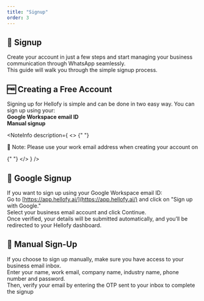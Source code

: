 ```yaml
---
title: "Signup"
order: 3
---
```

## 📝 Signup

Create your account in just a few steps and start managing your business communication through WhatsApp seamlessly. <br/>
This guide will walk you through the simple signup process.

## 🆓 Creating a Free Account

Signing up for Hellofy is simple and can be done in two easy way. You can sign up using your: <br/>
**Google Workspace email ID** <br/>
**Manual signup**

<NoteInfo
  description={
    <>
      {" "}
      <p className="text-sm font-semibold text-fd-foreground !my-0">
        📝 Note: Please use your work email address when creating your account
        on
      </p>{" "}
    </>
  }
/>

## 🔐 Google Signup

If you want to sign up using your Google Workspace email ID:<br/>
Go to [https://app.hellofy.ai/](https://app.hellofy.ai/) and click on "Sign up with Google." <br/>Select your business email account and click Continue.<br/>Once verified, your details will be submitted automatically, and you’ll be redirected to your Hellofy dashboard.

<DefaultVector />

## 📝 Manual Sign-Up

If you choose to sign up manually, make sure you have access to your business email inbox.<br/> Enter your name, work email, company name, industry name, phone number and password.<br/> Then, verify your email by entering the OTP sent to your inbox to complete the signup

<DefaultVector />
